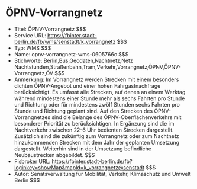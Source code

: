 # ÖPNV-Vorrangnetz
- Titel: ÖPNV-Vorrangnetz $$$
- Service URL: https://fbinter.stadt-berlin.de/fb/wms/senstadt/k_vorrangnetz $$$
- Typ: WMS $$$
- Name: opnv-vorrangnetz-wms-0605766c $$$
- Stichworte: Berlin,Bus,Geodaten,Nachtnetz,Netz Nachtstunden,Straßenbahn,Tram,Verkehr,Vorrangnetz,ÖPNV,ÖPNV-Vorrangnetz,ÖV $$$
- Anmerkung: Im Vorrangnetz werden Strecken mit einem besonders dichten ÖPNV-Angebot und einer hohen Fahrgastnachfrage berücksichtigt. Es umfasst alle Strecken, auf denen an einem Werktag während mindestens einer Stunde mehr als sechs Fahrten pro Stunde und Richtung oder für mindestens zwölf Stunden sechs Fahrten pro Stunde und Richtung geplant sind.
Auf den Strecken des ÖPNV-Vorrangnetzes sind die Belange des ÖPNV-Oberflächenverkehrs mit besonderer Priorität zu berücksichtigen.
In Ergänzung sind die im Nachtverkehr zwischen 22-6 Uhr bedienten Strecken dargestellt. Zusätzlich sind die zukünftig zum Vorrangnetz oder zum Nachtnetz hinzukommenden Strecken mit dem Jahr der geplanten Umsetzung dargestellt. Weiterhin sind in der Umsetzung befindliche Neubaustrecken abgebildet. $$$
- Fisbroker URL: https://fbinter.stadt-berlin.de/fb?loginkey=showMap&mapId=k_vorrangnetz@senstadt $$$
- Autor: Senatsverwaltung für Mobilität, Verkehr, Klimaschutz und Umwelt Berlin $$$
